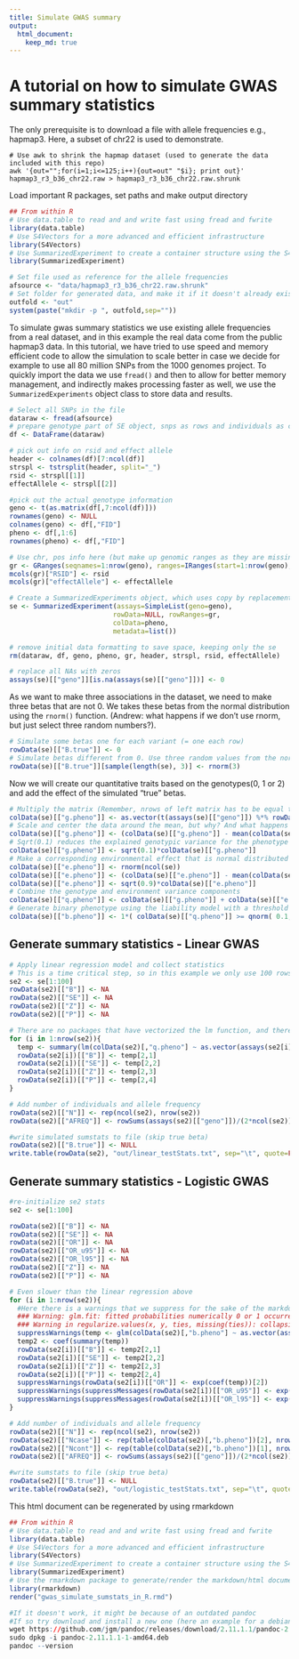 ```yaml
---
title: Simulate GWAS summary
output:
  html_document:
    keep_md: true
---
```


# A tutorial on how to simulate GWAS summary statistics

The only prerequisite is to download a file with allele frequencies e.g., hapmap3.
Here, a subset of chr22 is used to demonstrate.

```
# Use awk to shrink the hapmap dataset (used to generate the data included with this repo)
awk '{out="";for(i=1;i<=125;i++){out=out" "$i}; print out}' hapmap3_r3_b36_chr22.raw > hapmap3_r3_b36_chr22.raw.shrunk

```

Load important R packages, set paths and make output directory
```r
## From within R
# Use data.table to read and and write fast using fread and fwrite
library(data.table)
# Use S4Vectors for a more advanced and efficient infrastructure
library(S4Vectors)
# Use SummarizedExperiment to create a container structure using the S4Vector framework
library(SummarizedExperiment)
```

```r
# Set file used as reference for the allele frequencies
afsource <- "data/hapmap3_r3_b36_chr22.raw.shrunk"
# Set folder for generated data, and make it if it doesn't already exist
outfold <- "out"
system(paste("mkdir -p ", outfold,sep=""))
```

To simulate gwas summary statistics we use existing allele frequencies from a real dataset, and in this example the real data come from the public hapmap3 data. In this tutorial, we have tried to use speed and memory efficient code to allow the simulation to scale better in case we decide for example to use all 80 million SNPs from the 1000 genomes project. To quickly import the data we use ```fread()``` and then to allow for better memory management, and indirectly makes processing faster as well, we use the ```SummarizedExperiments``` object class to store data and results.

```r
# Select all SNPs in the file
dataraw <- fread(afsource)
# prepare genotype part of SE object, snps as rows and individuals as columns
df <- DataFrame(dataraw)

# pick out info on rsid and effect allele
header <- colnames(df)[7:ncol(df)]
strspl <- tstrsplit(header, split="_")
rsid <- strspl[[1]]
effectAllele <- strspl[[2]]

#pick out the actual genotype information
geno <- t(as.matrix(df[,7:ncol(df)]))
rownames(geno) <- NULL
colnames(geno) <- df[,"FID"]
pheno <- df[,1:6]
rownames(pheno) <- df[,"FID"]

# Use chr, pos info here (but make up genomic ranges as they are missing in this dataset)
gr <- GRanges(seqnames=1:nrow(geno), ranges=IRanges(start=1:nrow(geno), end=1:nrow(geno)))
mcols(gr)["RSID"] <- rsid
mcols(gr)["effectAllele"] <- effectAllele

# Create a SummarizedExperiments object, which uses copy by replacement (= gentle to memory, and faster)
se <- SummarizedExperiment(assays=SimpleList(geno=geno),
                          rowData=NULL, rowRanges=gr,
                          colData=pheno,
                          metadata=list())

# remove initial data formatting to save space, keeping only the se
rm(dataraw, df, geno, pheno, gr, header, strspl, rsid, effectAllele)

# replace all NAs with zeros
assays(se)[["geno"]][is.na(assays(se)[["geno"]])] <- 0

```
As we want to make three associations in the dataset, we need to make three betas that are not 0. We takes these betas from the normal distribution using the ```rnorm()``` function. (Andrew: what happens if we don't use rnorm, but just select three random numbers?).


```r
# Simulate some betas one for each variant (= one each row)
rowData(se)[["B.true"]] <- 0
# Simulate betas different from 0. Use three random values from the normal distribution.
rowData(se)[["B.true"]][sample(length(se), 3)] <- rnorm(3)
```

Now we will create our quantitative traits based on the genotypes(0, 1 or 2) and add the effect of the simulated "true" betas.

```r
# Multiply the matrix (Remember, nrows of left matrix has to be equal to ncols of right matrix).
colData(se)[["g.pheno"]] <- as.vector(t(assays(se)[["geno"]]) %*% rowData(se)[["B.true"]])
# Scale and center the data around the mean, but why? And what happens if we don't?
colData(se)[["g.pheno"]] <- (colData(se)[["g.pheno"]] - mean(colData(se)[["g.pheno"]]))/sd(colData(se)[["g.pheno"]])
# Sqrt(0.1) reduces the explained genotypic variance for the phenotype to 10%.
colData(se)[["g.pheno"]] <- sqrt(0.1)*colData(se)[["g.pheno"]]
# Make a corresponding environmental effect that is normal distributed random explaining 90% of the phenotype.
colData(se)[["e.pheno"]] <- rnorm(ncol(se))
colData(se)[["e.pheno"]] <- (colData(se)[["e.pheno"]] - mean(colData(se)[["e.pheno"]]))/sd(colData(se)[["e.pheno"]])
colData(se)[["e.pheno"]] <- sqrt(0.9)*colData(se)[["e.pheno"]]
# Combine the genotype and environment variance components
colData(se)[["q.pheno"]] <- colData(se)[["g.pheno"]] + colData(se)[["e.pheno"]]
# Generate binary phenotype using the liability model with a threshold for disease at 0.1 at the upper end of the normal distribution
colData(se)[["b.pheno"]] <- 1*( colData(se)[["q.pheno"]] >= qnorm( 0.1, lower.tail=F ) )

```

## Generate summary statistics - Linear GWAS



```r
# Apply linear regression model and collect statistics
# This is a time critical step, so in this example we only use 100 rows
se2 <- se[1:100]
rowData(se2)[["B"]] <- NA
rowData(se2)[["SE"]] <- NA
rowData(se2)[["Z"]] <- NA
rowData(se2)[["P"]] <- NA

# There are no packages that have vectorized the lm function, and therefore we have to use a for loop
for (i in 1:nrow(se2)){
  temp <- summary(lm(colData(se2)[,"q.pheno"] ~ as.vector(assays(se2[i])[["geno"]])))$coefficients
  rowData(se2[i])[["B"]] <- temp[2,1]
  rowData(se2[i])[["SE"]] <- temp[2,2]
  rowData(se2[i])[["Z"]] <- temp[2,3]
  rowData(se2[i])[["P"]] <- temp[2,4]
}

```


```r
# Add number of individuals and allele frequency
rowData(se2)[["N"]] <- rep(ncol(se2), nrow(se2))
rowData(se2)[["AFREQ"]] <- rowSums(assays(se2)[["geno"]])/(2*ncol(se2))

#write simulated sumstats to file (skip true beta)
rowData(se2)[["B.true"]] <- NULL
write.table(rowData(se2), "out/linear_testStats.txt", sep="\t", quote=FALSE, row.names=FALSE)
```

## Generate summary statistics - Logistic GWAS

```r
#re-initialize se2 stats
se2 <- se[1:100]

rowData(se2)[["B"]] <- NA
rowData(se2)[["SE"]] <- NA
rowData(se2)[["OR"]] <- NA 
rowData(se2)[["OR_u95"]] <- NA 
rowData(se2)[["OR_l95"]] <- NA  
rowData(se2)[["Z"]] <- NA
rowData(se2)[["P"]] <- NA

# Even slower than the linear regression above
for (i in 1:nrow(se2)){
  #Here there is a warnings that we suppress for the sake of the markdown document, but we need to fix this later
  ### Warning: glm.fit: fitted probabilities numerically 0 or 1 occurred
  ### Warning in regularize.values(x, y, ties, missing(ties)): collapsing to unique 'x' values
  suppressWarnings(temp <- glm(colData(se2)[,"b.pheno"] ~ as.vector(assays(se2[i])[["geno"]]), family="binomial"))
  temp2 <- coef(summary(temp))
  rowData(se2[i])[["B"]] <- temp2[2,1]
  rowData(se2[i])[["SE"]] <- temp2[2,2]
  rowData(se2[i])[["Z"]] <- temp2[2,3]
  rowData(se2[i])[["P"]] <- temp2[2,4]
  suppressWarnings(rowData(se2[i])[["OR"]] <- exp(coef(temp))[2])
  suppressWarnings(suppressMessages(rowData(se2[i])[["OR_u95"]] <- exp(confint(temp) )[2,2]))
  suppressWarnings(suppressMessages(rowData(se2[i])[["OR_l95"]] <- exp(confint(temp) )[2,1]))
}

# Add number of individuals and allele frequency
rowData(se2)[["N"]] <- rep(ncol(se2), nrow(se2))
rowData(se2)[["Ncase"]] <- rep(table(colData(se2)[,"b.pheno"])[2], nrow(se2))
rowData(se2)[["Ncont"]] <- rep(table(colData(se2)[,"b.pheno"])[1], nrow(se2))
rowData(se2)[["AFREQ"]] <- rowSums(assays(se2)[["geno"]])/(2*ncol(se2))

#write sumstats to file (skip true beta)
rowData(se2)[["B.true"]] <- NULL
write.table(rowData(se2), "out/logistic_testStats.txt", sep="\t", quote=FALSE, row.names=FALSE)

```

This html document can be regenerated by using rmarkdown

```r
## From within R
# Use data.table to read and and write fast using fread and fwrite
library(data.table)
# Use S4Vectors for a more advanced and efficient infrastructure
library(S4Vectors)
# Use SummarizedExperiment to create a container structure using the S4Vector framework
library(SummarizedExperiment)
# Use the rmarkdown package to generate/render the markdown/html document
library(rmarkdown)
render("gwas_simulate_sumstats_in_R.rmd")

#If it doesn't work, it might be because of an outdated pandoc
#If so try download and install a new one (here an example for a debian machine)
wget https://github.com/jgm/pandoc/releases/download/2.11.1.1/pandoc-2.11.1.1-1-amd64.deb
sudo dpkg -i pandoc-2.11.1.1-1-amd64.deb
pandoc --version
```

